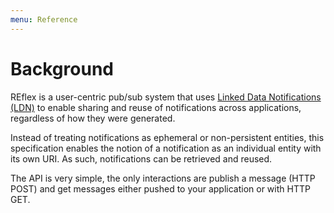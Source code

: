 ```yaml
---
menu: Reference
---
```


# Background

REflex is a user-centric pub/sub system that uses [Linked Data Notifications (LDN)](https://www.w3.org/TR/ldn/) 
to enable sharing and reuse of notifications across applications, regardless of how they were generated. 

Instead of treating notifications as ephemeral or non-persistent entities, this specification enables the notion of a 
notification as an individual entity with its own URI. As such, notifications can be retrieved and reused. 

The API is very simple, the only interactions are publish a message (HTTP POST) and get messages either pushed to your 
application or with HTTP GET.  